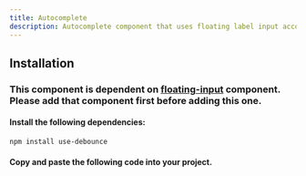 ```yaml
---
title: Autocomplete
description: Autocomplete component that uses floating label input accompanied by a panel of suggested options.
---
```

 
<ComponentPreview
  name="autocomplete-demo"
/>

## Installation
### This component is dependent on [floating-input](/docs/components/buttons/floating-input) component. Please add that component first before adding this one.

#### Install the following dependencies:
```bash
npm install use-debounce
```

#### Copy and paste the following code into your project.

<ComponentSource name="autocomplete" filePath="@/components/ui/autocomplete.tsx"/>